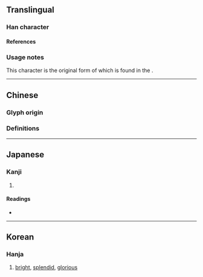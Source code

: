 {{also|熙}}
{{character info/new}}
==Translingual==

===Han character===
{{Han char|rn=86|rad=火|as=09|sn=13|four=|canj=SUF|ids=⿱⿰𦣝巳灬}} <!-- Note: 巸 has two different forms -->

====References====
{{Han ref|kx=0676.170|dkj=19192|dj=1087.210|hdz=32220.131|uh=7155}}

===Usage notes===
This character is the original form of {{l|mul|熙}} which is found in the {{w|Kangxi dictionary}}.

----

==Chinese==

===Glyph origin===
{{Han compound|巸|火|c1=p|c2=s|t2=fire|ls=psc|alt2=灬}}

===Definitions===
{{zh-see|熙|vt}}

----

==Japanese==

===Kanji===
{{ja-kanji|grade=|rs=火09}}

# {{alt-form|lang=ja|熙}}

====Readings====
* {{ja-readings|on=[[き]] (ki)|kun=[[ひかり]] (hikari), [[ひかる]] (hikaru)}}

----

==Korean==

===Hanja===
{{ko-hanja|hangeul=희|eumhun=|rv=hui|mr=hŭi|y=huy}}

# [[bright]], [[splendid]], [[glorious]]